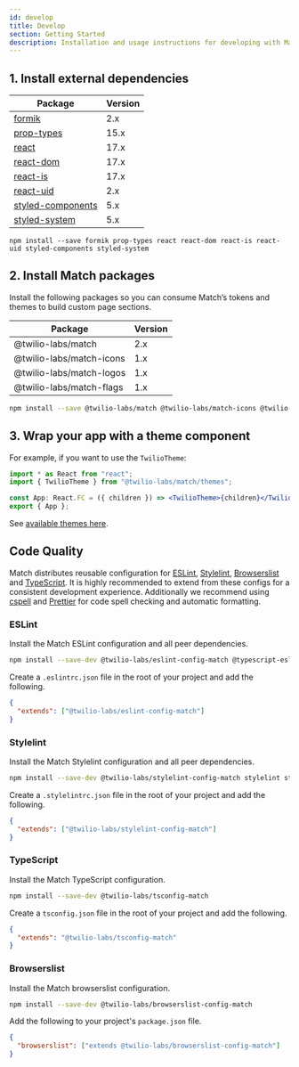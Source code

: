 ```yaml
---
id: develop
title: Develop
section: Getting Started
description: Installation and usage instructions for developing with Match.
---
```


## 1. Install external dependencies

| Package                                                 | Version |
| ------------------------------------------------------- | ------- |
| [formik](https://formik.org)                            | 2.x     |
| [prop-types](https://github.com/facebook/prop-types)    | 15.x    |
| [react](https://reactjs.org/)                           | 17.x    |
| [react-dom](https://reactjs.org/docs/react-dom.html)    | 17.x    |
| [react-is](https://www.npmjs.com/package/react-is)      | 17.x    |
| [react-uid](https://www.npmjs.com/package/react-is)     | 2.x     |
| [styled-components](https://www.styled-components.com/) | 5.x     |
| [styled-system](https://styled-system.com/)             | 5.x     |

```shell
npm install --save formik prop-types react react-dom react-is react-uid styled-components styled-system
```

## 2. Install Match packages

Install the following packages so you can consume Match’s tokens and themes to build custom page sections.

| Package                  | Version |
| ------------------------ | ------- |
| @twilio-labs/match       | 2.x     |
| @twilio-labs/match-icons | 1.x     |
| @twilio-labs/match-logos | 1.x     |
| @twilio-labs/match-flags | 1.x     |

```bash
npm install --save @twilio-labs/match @twilio-labs/match-icons @twilio-labs/match-logos @twilio-labs/match-flags
```

## 3. Wrap your app with a theme component

For example, if you want to use the `TwilioTheme`:

```jsx
import * as React from "react";
import { TwilioTheme } from "@twilio-labs/match/themes";

const App: React.FC = ({ children }) => <TwilioTheme>{children}</TwilioTheme>;
export { App };
```

See [available themes here](https://github.com/twilio-labs/match/blob/main/packages/match-themes/src/constants.ts).

## Code Quality

Match distributes reusable configuration for [ESLint](https://eslint.org/), [Stylelint](https://stylelint.io/), [Browserslist](https://github.com/browserslist/browserslist) and [TypeScript](https://www.typescriptlang.org/). It is highly recommended to extend from these configs for a consistent development experience. Additionally we recommend using [cspell](https://github.com/streetsidesoftware/cspell/tree/main/packages/cspell) and [Prettier](https://prettier.io/) for code spell checking and automatic formatting.

### ESLint

Install the Match ESLint configuration and all peer dependencies.

```bash
npm install --save-dev @twilio-labs/eslint-config-match @typescript-eslint/eslint-plugin @typescript-eslint/parser babel-eslint eslint eslint-config-prettier eslint-plugin-eslint-comments eslint-plugin-import eslint-plugin-jest eslint-plugin-jest-formatting eslint-plugin-jsx-a11y eslint-plugin-promise eslint-plugin-react eslint-plugin-react-hooks eslint-plugin-testing-library eslint-plugin-unicorn
```

Create a `.eslintrc.json` file in the root of your project and add the following.

```json
{
  "extends": ["@twilio-labs/eslint-config-match"]
}
```

### Stylelint

Install the Match Stylelint configuration and all peer dependencies.

```bash
npm install --save-dev @twilio-labs/stylelint-config-match stylelint stylelint-a11y stylelint-config-prettier stylelint-config-rational-order stylelint-config-recommended stylelint-declaration-block-no-ignored-properties stylelint-no-unsupported-browser-features stylelint-order
```

Create a `.stylelintrc.json` file in the root of your project and add the following.

```json
{
  "extends": ["@twilio-labs/stylelint-config-match"]
}
```

### TypeScript

Install the Match TypeScript configuration.

```bash
npm install --save-dev @twilio-labs/tsconfig-match
```

Create a `tsconfig.json` file in the root of your project and add the following.

```json
{
  "extends": "@twilio-labs/tsconfig-match"
}
```

### Browserslist

Install the Match browserslist configuration.

```bash
npm install --save-dev @twilio-labs/browserslist-config-match
```

Add the following to your project's `package.json` file.

```json
{
  "browserslist": ["extends @twilio-labs/browserslist-config-match"]
}
```
